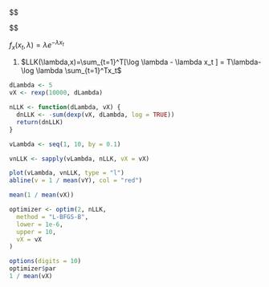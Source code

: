$$

$$

$f_x(x_t,\lambda)=\lambda e^{-\lambda x_t}$

1) $LLK(\lambda,x)=\sum_{t=1}^T[\log \lambda - \lambda x_t ] = T\lambda-\log \lambda \sum_{t=1}^Tx_t$

```r


dLambda <- 5
vX <- rexp(10000, dLambda)

nLLK <- function(dLambda, vX) {
  dnLLK <- -sum(dexp(vX, dLambda, log = TRUE))
  return(dnLLK)
}

vLambda <- seq(1, 10, by = 0.1)

vnLLK <- sapply(vLambda, nLLK, vX = vX)

plot(vLambda, vnLLK, type = "l")
abline(v = 1 / mean(vY), col = "red")

mean(1 / mean(vX))

optimizer <- optim(2, nLLK,
  method = "L-BFGS-B",
  lower = 1e-6,
  upper = 10,
  vX = vX
)

options(digits = 10)
optimizer$par
1 / mean(vX)
```
